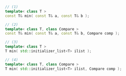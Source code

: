 ```cpp
// (1)
template< class T >
const T& min( const T& a, const T& b );

// (2)
template< class T, class Compare >
const T& min( const T& a, const T& b, Compare comp );

// (3)
template< class T >
T min( std::initializer_list<T> ilist );

// (4)
template< class T, class Compare >
T min( std::initializer_list<T> ilist, Compare comp );
```
